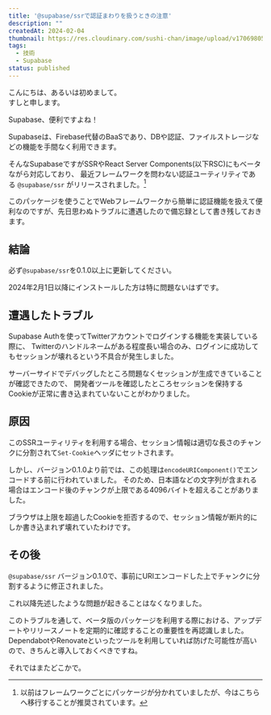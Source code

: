 ```yaml
---
title: '@supabase/ssrで認証まわりを扱うときの注意'
description: ""
createdAt: 2024-02-04
thumbnail: https://res.cloudinary.com/sushi-chan/image/upload/v1706980578/tech/bump-supabase-ssr-to-010/9584294D-14E1-40B9-A18D-C314368D0742_1_105_c_pth4zi.jpg
tags:
  - 技術
  - Supabase
status: published
---
```


こんにちは、あるいは初めまして。<br />
すしと申します。

<TextCard>Supabase、便利ですよね！</TextCard>

Supabaseは、Firebase代替のBaaSであり、DBや認証、ファイルストレージなどの機能を手間なく利用できます。

そんなSupabaseですがSSRやReact Server Components(以下RSC)にもベータながら対応しており、
最近フレームワークを問わない認証ユーティリティである `@supabase/ssr` がリリースされました。[^1]
[^1]: 以前はフレームワークごとにパッケージが分かれていましたが、今はこちらへ移行することが推奨されています。

<UrlCard url="https://github.com/supabase/auth-helpers" />

このパッケージを使うことでWebフレームワークから簡単に認証機能を扱えて便利なのですが、先日思わぬトラブルに遭遇したので備忘録として書き残しておきます。

## 結論
<span className="text-xl font-bold">必ず`@supabase/ssr`を0.1.0以上に更新してください。</span>

2024年2月1日以降にインストールした方は特に問題ないはずです。

## 遭遇したトラブル

Supabase Authを使ってTwitterアカウントでログインする機能を実装している際に、
Twitterのハンドルネームがある程度長い場合のみ、ログインに成功してもセッションが壊れるという不具合が発生しました。

サーバーサイドでデバッグしたところ問題なくセッションが生成できていることが確認できたので、
開発者ツールを確認したところセッションを保持するCookieが正常に書き込まれていないことがわかりました。

## 原因

このSSRユーティリティを利用する場合、セッション情報は適切な長さのチャンクに分割されて`Set-Cookie`ヘッダにセットされます。

しかし、バージョン0.1.0より前では、この処理は`encodeURIComponent()`でエンコードする前に行われていました。
そのため、日本語などの文字列が含まれる場合はエンコード後のチャンクが上限である4096バイトを超えることがありました。

ブラウザは上限を超過したCookieを拒否するので、セッション情報が断片的にしか書き込まれず壊れていたわけです。

## その後

`@supabase/ssr` バージョン0.1.0で、事前にURIエンコードした上でチャンクに分割するように修正されました。

<UrlCard url="https://github.com/supabase/auth-helpers/pull/726" />

これ以降先述したような問題が起きることはなくなりました。

<div class="divider"></div>

このトラブルを通して、ベータ版のパッケージを利用する際における、アップデートやリリースノートを定期的に確認することの重要性を再認識しました。
DependabotやRenovateといったツールを利用していれば防げた可能性が高いので、きちんと導入しておくべきですね。

それではまたどこかで。

